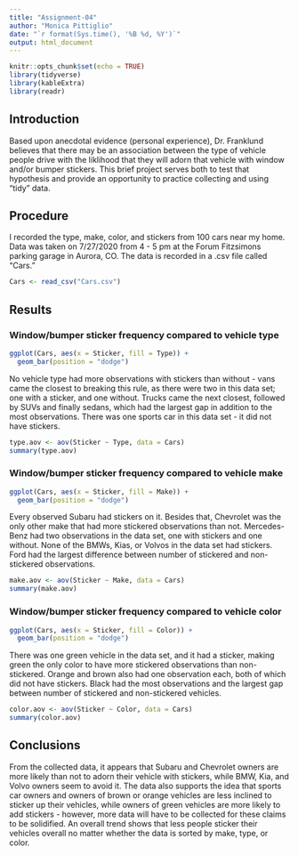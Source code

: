 ```yaml
---
title: "Assignment-04"
author: "Monica Pittiglio"
date: "`r format(Sys.time(), '%B %d, %Y')`"
output: html_document 
---
```


```r
knitr::opts_chunk$set(echo = TRUE)
library(tidyverse)
library(kableExtra)
library(readr)
```
   
## Introduction  
Based upon anecdotal evidence (personal experience), Dr. Franklund believes that there may be an association between the type of vehicle people drive with the liklihood that they will adorn that vehicle with window and/or bumper stickers. This brief project serves both to test that hypothesis and provide an opportunity to practice collecting and using "tidy" data.

## Procedure
I recorded the type, make, color, and stickers from 100 cars near my home. Data was taken on 7/27/2020 from 4 - 5 pm at the Forum Fitzsimons parking garage in Aurora, CO. The data is recorded in a .csv file called "Cars."


```r
Cars <- read_csv("Cars.csv")
```

## Results

### Window/bumper sticker frequency compared to vehicle type
```r
ggplot(Cars, aes(x = Sticker, fill = Type)) + 
  geom_bar(position = "dodge")
```

No vehicle type had more observations with stickers than without - vans came the closest to breaking this rule, as there were two in this data set; one with a sticker, and one without. Trucks came the next closest, followed by SUVs and finally sedans, which had the largest gap in addition to the most observations. There was one sports car in this data set - it did not have stickers.

```r
type.aov <- aov(Sticker ~ Type, data = Cars)
summary(type.aov)
```

### Window/bumper sticker frequency compared to vehicle make
```r
ggplot(Cars, aes(x = Sticker, fill = Make)) + 
  geom_bar(position = "dodge")
```

Every observed Subaru had stickers on it. Besides that, Chevrolet was the only other make that had more stickered observations than not. Mercedes-Benz had two observations in the data set, one with stickers and one without. None of the BMWs, Kias, or Volvos in the data set had stickers. Ford had the largest difference between number of stickered and non-stickered observations.

```r
make.aov <- aov(Sticker ~ Make, data = Cars)
summary(make.aov)
```


### Window/bumper sticker frequency compared to vehicle color
```r
ggplot(Cars, aes(x = Sticker, fill = Color)) + 
  geom_bar(position = "dodge")
```

There was one green vehicle in the data set, and it had a sticker, making green the only color to have more stickered observations than non-stickered. Orange and brown also had one observation each, both of which did not have stickers. Black had the most observations and the largest gap between number of stickered and non-stickered vehicles.

```r
color.aov <- aov(Sticker ~ Color, data = Cars)
summary(color.aov)
```

## Conclusions
From the collected data, it appears that Subaru and Chevrolet owners are more likely than not to adorn their vehicle with stickers, while BMW, Kia, and Volvo owners seem to avoid it. The data also supports the idea that sports car owners and owners of brown or orange vehicles are less inclined to sticker up their vehicles, while owners of green vehicles are more likely to add stickers - however, more data will have to be collected for these claims to be solidified. An overall trend shows that less people sticker their vehicles overall no matter whether the data is sorted by make, type, or color.

